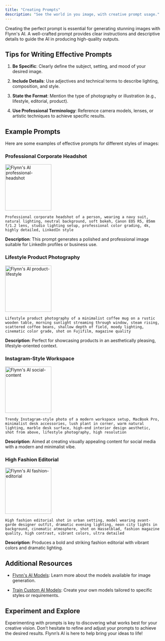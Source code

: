 ```yaml
---
title: "Creating Prompts"
description: "See the world in you image, with creative prompt usage."
---
```


Creating the perfect prompt is essential for generating stunning images with Flynn's AI. A well-crafted prompt provides clear instructions and descriptive details to guide the AI in producing high-quality outputs.

## Tips for Writing Effective Prompts

1. **Be Specific**: Clearly define the subject, setting, and mood of your desired image.

2. **Include Details**: Use adjectives and technical terms to describe lighting, composition, and style.

3. **State the Format**: Mention the type of photography or illustration (e.g., lifestyle, editorial, product).

4. **Use Professional Terminology**: Reference camera models, lenses, or artistic techniques to achieve specific results.

## Example Prompts

Here are some examples of effective prompts for different styles of images:

### Professional Corporate Headshot


<img width="150" alt="Flynn's AI professional-headshot" src="/images/professional-headshot.jpg" />

```
Professional corporate headshot of a person, wearing a navy suit, natural lighting, neutral background, soft bokeh, Canon EOS R5, 85mm f/1.2 lens, studio lighting setup, professional color grading, 4k, highly detailed, LinkedIn style
```

**Description**: This prompt generates a polished and professional image suitable for LinkedIn profiles or business use.

### Lifestyle Product Photography

<img width="150" alt="Flynn's AI product-lifestyle" src="/images/product-lifestyle.jpg" />

```
Lifestyle product photography of a minimalist coffee mug on a rustic wooden table, morning sunlight streaming through window, steam rising, scattered coffee beans, shallow depth of field, moody lighting, cinematic color grade, shot on Fujifilm, magazine quality
```

**Description**: Perfect for showcasing products in an aesthetically pleasing, lifestyle-oriented context.

### Instagram-Style Workspace

<img width="150" alt="Flynn's AI social-content" src="/image/social-content.jpg" />

```
Trendy Instagram-style photo of a modern workspace setup, MacBook Pro, minimalist desk accessories, lush plant in corner, warm natural lighting, marble desk surface, high-end interior design aesthetic, shot from above, lifestyle photography, high resolution
```

**Description**: Aimed at creating visually appealing content for social media with a modern and minimalist vibe.

### High Fashion Editorial

<img width="150" alt="Flynn's AI fashion-editorial" src="/images/fashion-editorial.jpg" />

```
High fashion editorial shot in urban setting, model wearing avant-garde designer outfit, dramatic evening lighting, neon city lights in background, cinematic atmosphere, shot on Hasselblad, fashion magazine quality, high contrast, vibrant colors, ultra detailed
```

**Description**: Produces a bold and striking fashion editorial with vibrant colors and dramatic lighting.

## Additional Resources

* [Flynn's AI Models](/flynns-ai-models): Learn more about the models available for image generation.

* [Train Custom AI Models](/training-custom-models): Create your own models tailored to specific styles or requirements.

## Experiment and Explore

Experimenting with prompts is key to discovering what works best for your creative vision. Don’t hesitate to refine and adjust your prompts to achieve the desired results. Flynn’s AI is here to help bring your ideas to life!